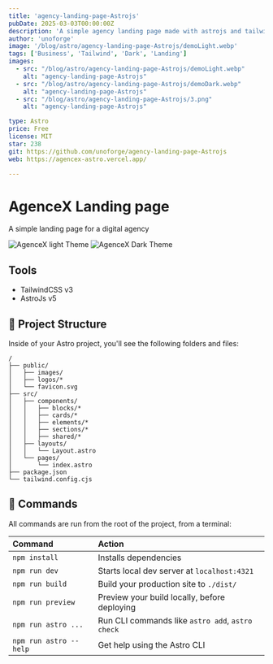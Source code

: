 ```yaml
---
title: 'agency-landing-page-Astrojs'
pubDate: 2025-03-03T00:00:00Z
description: 'A simple agency landing page made with astrojs and tailwindcss  '
author: 'unoforge'
image: '/blog/astro/agency-landing-page-Astrojs/demoLight.webp'
tags: ['Business', 'Tailwind', 'Dark', 'Landing']
images:
  - src: "/blog/astro/agency-landing-page-Astrojs/demoLight.webp"
    alt: "agency-landing-page-Astrojs"
  - src: "/blog/astro/agency-landing-page-Astrojs/demoDark.webp"
    alt: "agency-landing-page-Astrojs"
  - src: "/blog/astro/agency-landing-page-Astrojs/3.png"
    alt: "agency-landing-page-Astrojs"

type: Astro
price: Free
license: MIT
star: 238
git: https://github.com/unoforge/agency-landing-page-Astrojs
web: https://agencex-astro.vercel.app/

---
```


<h1>AgenceX Landing page</h1>

A simple landing page for a digital agency

![AgenceX light Theme](/blog/astro/agency-landing-page-Astrojs/demoLight.webp)
![AgenceX Dark Theme](/blog/astro/agency-landing-page-Astrojs/demoDark.webp)


## Tools
- TailwindCSS v3
- AstroJs v5


## 🚀 Project Structure

Inside of your Astro project, you'll see the following folders and files:

```
/
├── public/
│   ├── images/
│   ├── logos/*
│   └── favicon.svg
├── src/
│   ├── components/
│   │   ├── blocks/*
│   │   ├── cards/*
│   │   ├── elements/*
│   │   ├── sections/*
│   │   ├── shared/*
│   ├── layouts/
│   │   └── Layout.astro
│   └── pages/
│       └── index.astro
├── package.json
└── tailwind.config.cjs
```


## 🧞 Commands

All commands are run from the root of the project, from a terminal:

| Command                | Action                                           |
| :--------------------- | :----------------------------------------------- |
| `npm install`          | Installs dependencies                            |
| `npm run dev`          | Starts local dev server at `localhost:4321`      |
| `npm run build`        | Build your production site to `./dist/`          |
| `npm run preview`      | Preview your build locally, before deploying     |
| `npm run astro ...`    | Run CLI commands like `astro add`, `astro check` |
| `npm run astro --help` | Get help using the Astro CLI                     |


